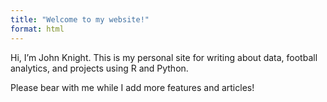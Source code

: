```yaml
---
title: "Welcome to my website!"
format: html
---
```


Hi, I'm John Knight. This is my personal site for writing about data, football analytics, and projects using R and Python.

Please bear with me while I add more features and articles!

